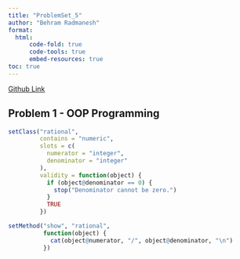 ```yaml
---
title: "ProblemSet_5"
author: "Behram Radmanesh"
format: 
  html:
      code-fold: true
      code-tools: true
      embed-resources: true
toc: true
---
```


[Github Link](https://github.com/MediciPrime/STATS506/tree/main/ProblemSet_5)

## Problem 1 - OOP Programming

```r
setClass("rational",
         contains = "numeric",
         slots = c(
           numerator = "integer",
           denominator = "integer"
         ),
         validity = function(object) {
           if (object@denominator == 0) {
             stop("Denominator cannot be zero.")
           }
           TRUE
         })

setMethod("show", "rational",
          function(object) {
            cat(object@numerator, "/", object@denominator, "\n")
          })
```
















